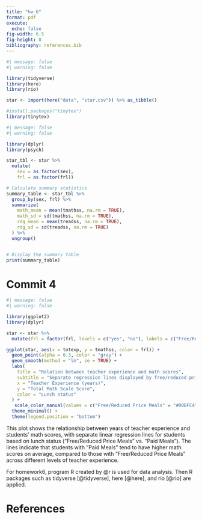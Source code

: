 ```yaml
---
title: "hw_6"
format: pdf
execute: 
  echo: false
fig-width: 6.5
fig-height: 8
bibliography: references.bib 
---
```


```r
#| message: false
#| warning: false

library(tidyverse)
library(here)
library(rio)

star <- import(here("data", "star.csv")) %>% as_tibble()
```

```r
#install.packages("tinytex")
library(tinytex)
```

```r
#| message: false
#| warning: false

library(dplyr)
library(psych)

star_tbl <- star %>%
  mutate(
    sex = as.factor(sex),
    frl = as.factor(frl))

# Calculate summary statistics
summary_table <- star_tbl %>%
  group_by(sex, frl) %>%
  summarize(
    math_mean = mean(tmathss, na.rm = TRUE),
    math_sd = sd(tmathss, na.rm = TRUE),
    rdg_mean = mean(treadss, na.rm = TRUE),
    rdg_sd = sd(treadss, na.rm = TRUE)
  ) %>%
  ungroup()


# Display the summary table
print(summary_table)
```

# Commit 4

```r
#| message: false
#| warning: false

library(ggplot2)
library(dplyr)

star <- star %>% 
  mutate(frl = factor(frl, levels = c("yes", "no"), labels = c("Free/Reduced Price Meals", "Paid Meals")))

ggplot(star, aes(x = totexp, y = tmathss, color = frl)) +
  geom_point(alpha = 0.3, color = "gray") +
  geom_smooth(method = "lm", se = TRUE) +
  labs(
    title = "Relation between teacher experience and math scores",
    subtitle = "Separate regression lines displayed by free/reduced price lunch status",
    x = "Teacher Experience (years)",
    y = "Total Math Scale Score",
    color = "Lunch status"
  ) +
   scale_color_manual(values = c("Free/Reduced Price Meals" = "#00BFC4", "Paid Meals" = "#F8766D")) +
  theme_minimal() +
  theme(legend.position = "bottom")
```

This plot shows the relationship between years of teacher experience and students' math scores, with separate linear regression lines for students based on lunch status ("Free/Reduced Price Meals" vs. "Paid Meals"). The lines indicate that students with "Paid Meals" tend to have higher math scores on average, compared to those with "Free/Reduced Price Meals" across different levels of teacher experience.

For homework6, program R created by @r is used for data analysis. Then R packages such as tidyverse [@tidyverse], here [@here], and rio [@rio] are applied.

\newpage

# References
